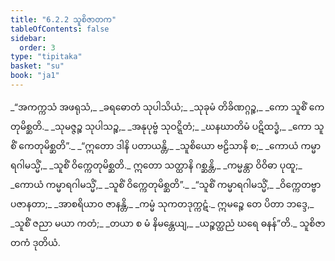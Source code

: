 ```yaml
---
title: "6.2.2 သူစိဇာတက"
tableOfContents: false
sidebar:
  order: 3
type: "tipitaka"
basket: "su"
book: "ja1"
---
```



<DynamicBreadcrumb />

<Division number="83" book="ja1">

<Paragraph number="1413" type="verses" book="ja1">
_“အကက္ကသံ အဖရုသံ,_  
_ခရဓောတံ သုပါသိယံ;_  
_သုခုမံ တိခိဏဂ္ဂဉ္စ,_  
_ကော သူစိံ ကေတုမိစ္ဆတိ._  

</Paragraph>

</Division>
<Division number="84" book="ja1">

<Paragraph number="1414" type="verses" book="ja1">
_သုမဇ္ဇဉ္စ သုပါသဉ္စ,_  
_အနုပုဗ္ဗံ သုဝဋ္ဋိတံ;_  
_ဃနဃာတိမံ ပဋိထဒ္ဓံ,_  
_ကော သူစိံ ကေတုမိစ္ဆတိ”._  

</Paragraph>

</Division>
<Division number="85" book="ja1">

<Paragraph number="1415" type="verses" book="ja1">
_“ဣတော ဒါနိ ပတာယန္တိ,_  
_သူစိယော ဗဠိသာနိ စ;_  
_ကောယံ ကမ္မာရဂါမသ္မိံ,_  
_သူစိံ ဝိက္ကေတုမိစ္ဆတိ._  

</Paragraph>

</Division>
<Division number="86" book="ja1">

<Paragraph number="1416" type="verses" book="ja1">
ဣတော သတ္ထာနိ ဂစ္ဆန္တိ,_  
_ကမ္မန္တာ ဝိဝိဓာ ပုထူ;_  
_ကောယံ ကမ္မာရဂါမသ္မိံ,_  
_သူစိံ ဝိက္ကေတုမိစ္ဆတိ”._  

</Paragraph>

</Division>
<Division number="87" book="ja1">

<Paragraph number="1417" type="verses" book="ja1">
_“သူစိံ ကမ္မာရဂါမသ္မိံ,_  
_ဝိက္ကေတဗ္ဗာ ပဇာနတာ;_  
_အာစရိယာဝ ဇာနန္တိ,_  
_ကမ္မံ သုကတဒုက္ကဋံ._  

</Paragraph>

</Division>
<Division number="88" book="ja1">

<Paragraph number="1418" type="verses" book="ja1">
ဣမဉ္စေ တေ ပိတာ ဘဒ္ဒေ,_  
_သူစိံ ဇညာ မယာ ကတံ;_  
_တယာ စ မံ နိမန္တေယျ,_  
_ယဉ္စတ္ထညံ ဃရေ ဓနန်”တိ._  


</Paragraph>
</Division>

<Paragraph number="1419" type="center" book="ja1">
သူစိဇာတကံ ဒုတိယံ.
</Paragraph>